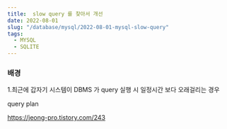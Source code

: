 ```yaml
---
title:  slow query 를 찾아서 개선
date: 2022-08-01
slug: "/database/mysql/2022-08-01-mysql-slow-query"
tags:
  - MYSQL
  - SQLITE
---
```


### 배경
1.최근에 갑자기 시스템이
DBMS 가 query 실행 시 일정시간 보다 오래걸리는 경우

query plan

https://jeong-pro.tistory.com/243
